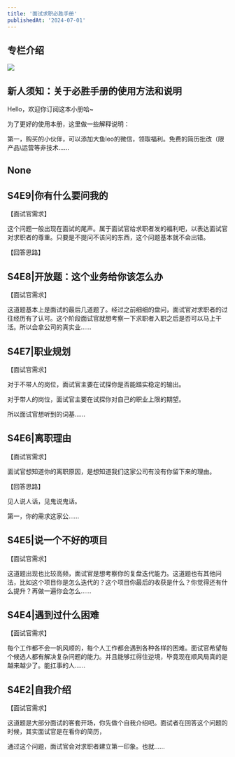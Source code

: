 ```yaml
---
title: '面试求职必胜手册'
publishedAt: '2024-07-01'
---
```


## 专栏介绍

![](https://static.xiaobot.net/file/2023-02-01/4315/b3b31660124952b2ebb22e7710e98bed.png)

## 新人须知：关于必胜手册的使用方法和说明
Hello，欢迎你订阅这本小册哈~

为了更好的使用本册，这里做一些解释说明：

第一，购买的小伙伴，可以添加大鱼leo的微信，领取福利。免费的简历批改（限产品\运营等非技术......

## None
## S4E9|你有什么要问我的
【面试官需求】

这个问题一般出现在面试的尾声。属于面试官给求职者发的福利吧，以表达面试官对求职者的尊重。只要是不提问不该问的东西，这个问题基本就不会出错。

【回答思路】

## S4E8|开放题：这个业务给你该怎么办
【面试官需求】

这道题基本上是面试的最后几道题了。经过之前细细的盘问，面试官对求职者的过往经历有了认可。这个阶段面试官就想考察一下求职者入职之后是否可以马上干活。所以会拿公司的真实业......

## S4E7|职业规划
【面试官需求】

对于不带人的岗位，面试官主要在试探你是否能踏实稳定的输出。

对于带人的岗位，面试官主要在试探你对自己的职业上限的期望。

所以面试官想听到的词基......

## S4E6|离职理由
【面试官需求】

面试官想知道你的离职原因，是想知道我们这家公司有没有你留下来的理由。

【回答思路】

见人说人话，见鬼说鬼话。

第一，你的需求这家公......

## S4E5|说一个不好的项目
【面试官需求】

这道题出现也比较高频，面试官是想考察你的复盘迭代能力。这道题也有其他问法，比如这个项目你是怎么迭代的？这个项目你最后的收获是什么？你觉得还有什么提升？再做一遍你会怎么......

## S4E4|遇到过什么困难
【面试官需求】

每个工作都不会一帆风顺的，每个人工作都会遇到各种各样的困难。面试官希望每个候选人都有解决复杂问题的能力。并且能够扛得住逆境，毕竟现在顺风局真的是越来越少了。能扛事的人......

## S4E2|自我介绍
【面试官需求】

这道题是大部分面试的客套开场，你先做个自我介绍吧。面试者在回答这个问题的时候，其实面试官是在看你的简历，

通过这个问题，面试官会对求职者建立第一印象。也就......

